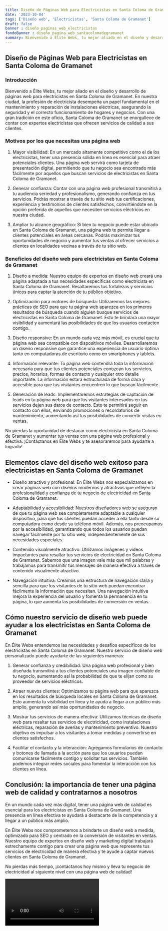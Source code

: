 ```yaml
---
title: Diseño de Páginas Web para Electricistas en Santa Coloma de Gramanet
date: '2023-10-04'
tags: ['Diseño web', 'Electricistas', 'Santa Coloma de Gramanet']
draft: false
banner : diseño_paginas_web_electricistas
fondoBanner : diseño_pagina_web_santacolomadegramanet
summary: Bienvenido a Élite Webs, tu mejor aliado en el diseño y desarrollo de páginas web para electricistas en Santa Coloma de Gramanet. En nuestra ciudad, la profesión de electricista desempeña un papel fundamental en el mantenimiento y reparación de instalaciones eléctricas, asegurando la seguridad y el correcto funcionamiento de hogares y negocios. Con una gran tradición en este oficio, Santa Coloma de Gramanet se enorgullece de contar con expertos electricistas que ofrecen servicios de calidad a sus clientes.
---
```


## Diseño de Páginas Web para Electricistas en Santa Coloma de Gramanet

### Introducción

Bienvenido a Élite Webs, tu mejor aliado en el diseño y desarrollo de páginas web para electricistas en Santa Coloma de Gramanet. En nuestra ciudad, la profesión de electricista desempeña un papel fundamental en el mantenimiento y reparación de instalaciones eléctricas, asegurando la seguridad y el correcto funcionamiento de hogares y negocios. Con una gran tradición en este oficio, Santa Coloma de Gramanet se enorgullece de contar con expertos electricistas que ofrecen servicios de calidad a sus clientes.

### Motivos por los que necesitas una página web

1. Mayor visibilidad: En un mercado altamente competitivo como el de los electricistas, tener una presencia sólida en línea es esencial para atraer potenciales clientes. Una página web servirá como tarjeta de presentación digital, permitiendo que tu negocio sea encontrado más fácilmente por aquellos que buscan servicios de electricistas en Santa Coloma de Gramanet.

2. Generar confianza: Contar con una página web profesional transmitirá a tu audiencia seriedad y profesionalismo, generando confianza en tus servicios. Podrás mostrar a través de tu sitio web tus certificaciones, experiencia y testimonios de clientes satisfechos, convirtiéndote en la opción preferida de aquellos que necesiten servicios eléctricos en nuestra ciudad.

3. Ampliar tu alcance geográfico: Si bien tu negocio puede estar ubicado en Santa Coloma de Gramanet, una página web te permite llegar a clientes potenciales en áreas cercanas. Podrás maximizar tus oportunidades de negocio y aumentar tus ventas al ofrecer servicios a clientes en localidades vecinas a través de tu sitio web.

### Beneficios del diseño web para electricistas en Santa Coloma de Gramanet

1. Diseño a medida: Nuestro equipo de expertos en diseño web creará una página adaptada a tus necesidades específicas como electricista en Santa Coloma de Gramanet. Resaltaremos tus fortalezas y servicios únicos para captar la atención de tu público objetivo.

2. Optimización para motores de búsqueda: Utilizaremos las mejores prácticas de SEO para que tu página web aparezca en los primeros resultados de búsqueda cuando alguien busque servicios de electricistas en Santa Coloma de Gramanet. Esto te brindará una mayor visibilidad y aumentará las posibilidades de que los usuarios contacten contigo.

3. Diseño responsive: En un mundo cada vez más móvil, es crucial que tu página web sea compatible con dispositivos móviles. Desarrollaremos un diseño responsive que garantice una experiencia de usuario óptima tanto en computadoras de escritorio como en smartphones y tablets.

4. Información relevante: Tu página web contendrá toda la información necesaria para que tus clientes potenciales conozcan tus servicios, precios, horarios, formas de contacto y cualquier otro detalle importante. La información estará estructurada de forma clara y accesible para que tus visitantes encuentren lo que buscan fácilmente.

5. Generación de leads: Implementaremos estrategias de captación de leads en tu página web para que los visitantes interesados en tus servicios dejen sus datos de contacto. Esto te permitirá seguir en contacto con ellos, enviando promociones o recordatorios de mantenimiento, aumentando así tus posibilidades de convertir visitas en ventas.

No pierdas la oportunidad de destacar como electricista en Santa Coloma de Gramanet y aumentar tus ventas con una página web profesional y efectiva. ¡Contáctanos en Élite Webs y te asesoraremos para ayudarte a lograrlo!

<GifSeo />

<Cta />

## Elementos clave del diseño web exitoso para electricistas en Santa Coloma de Gramanet

- Diseño atractivo y profesional: En Élite Webs nos especializamos en crear páginas web con diseños modernos y atractivos que reflejen la profesionalidad y confianza de tu negocio de electricidad en Santa Coloma de Gramanet.

- Adaptabilidad y accesibilidad: Nuestros diseñadores web se aseguran de que tu página web sea completamente adaptable a cualquier dispositivo, para que tus clientes puedan acceder a ella tanto desde su computadora como desde su teléfono móvil. Además, nos preocupamos por la accesibilidad, garantizando que todos los usuarios puedan navegar fácilmente por tu sitio web, independientemente de sus necesidades especiales.

- Contenido visualmente atractivo: Utilizamos imágenes y videos impactantes para resaltar tus servicios de electricidad en Santa Coloma de Gramanet. Sabemos que una imagen vale más que mil palabras y trabajamos para transmitir tus mensajes de manera efectiva a través de contenido visualmente atractivo.

- Navegación intuitiva: Creamos una estructura de navegación clara y sencilla para que los visitantes de tu sitio web puedan encontrar fácilmente la información que necesitan. Una navegación intuitiva mejora la experiencia del usuario y fomenta la permanencia en tu página, lo que aumenta las posibilidades de conversión en ventas.

## Cómo nuestro servicio de diseño web puede ayudar a los electricistas en Santa Coloma de Gramanet

En Élite Webs entendemos las necesidades y desafíos específicos de los electricistas en Santa Coloma de Gramanet. Nuestro servicio de diseño web personalizado puede ayudarte de las siguientes maneras:

1. Generar confianza y credibilidad: Una página web profesional y bien diseñada transmitirá a tus clientes potenciales una imagen confiable de tu negocio, aumentando así la probabilidad de que te elijan como su proveedor de servicios eléctricos.

2. Atraer nuevos clientes: Optimizamos tu página web para que aparezca en los resultados de búsqueda locales en Santa Coloma de Gramanet. Esto aumenta tu visibilidad en línea y te ayuda a llegar a un público más amplio, generando así más oportunidades de negocio.

3. Mostrar tus servicios de manera efectiva: Utilizamos técnicas de diseño web para resaltar tus servicios de electricidad, como instalaciones eléctricas, reparación de averías y mantenimiento preventivo. Nuestro objetivo es impulsar a los visitantes a tomar medidas y convertirse en clientes satisfechos.

4. Facilitar el contacto y la interacción: Agregamos formularios de contacto y botones de llamada a la acción para que los usuarios puedan comunicarse fácilmente contigo y solicitar tus servicios. También podemos integrar redes sociales para fomentar la interacción con tus clientes en línea.

## Conclusión: la importancia de tener una página web de calidad y contratarnos a nosotros

En un mundo cada vez más digital, tener una página web de calidad es esencial para los electricistas en Santa Coloma de Gramanet. Una presencia en línea efectiva te ayudará a destacarte de la competencia y a llegar a un público más amplio.

En Élite Webs nos comprometemos a brindarte un diseño web a medida, optimizado para SEO y centrado en la conversión de visitantes en ventas. Nuestro equipo de expertos en diseño web y marketing digital trabajará estrechamente contigo para crear una página web que represente tus servicios de electricidad de manera efectiva y te ayude a captar nuevos clientes en Santa Coloma de Gramanet.

No pierdas más tiempo, ¡contáctanos hoy mismo y lleva tu negocio de electricidad al siguiente nivel con una página web de calidad!

<Video />

<CtaBot job='Electricistas' city='Santa Coloma de Gramanet'/>

<Gmaps query='Santa Coloma de Gramanet+españa+maps' />